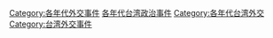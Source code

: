 [[Category:各年代外交事件|Category:各年代外交事件]]
[[Category:各年代台湾政治事件|]]
[[Category:各年代台湾外交|Category:各年代台湾外交]]
[[Category:台湾外交事件|Category:台湾外交事件]]